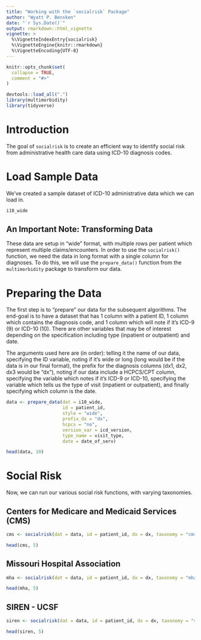 ```yaml
---
title: "Working with the `socialrisk` Package"
author: "Wyatt P. Bensken"
date: "`r Sys.Date()`"
output: rmarkdown::html_vignette
vignette: >
  %\VignetteIndexEntry{socialrisk}
  %\VignetteEngine{knitr::rmarkdown}
  %\VignetteEncoding{UTF-8}
---
```


```r
knitr::opts_chunk$set(
  collapse = TRUE,
  comment = "#>"
)
```

```r

devtools::load_all(".")
library(multimorbidity)
library(tidyverse)

```

# Introduction

The goal of `socialrisk` is to create an efficient way to identify social risk from administrative health care data using ICD-10 diagnosis codes.

# Load Sample Data

We've created a sample dataset of ICD-10 administrative data which we can load in.

```r
i10_wide
```


## An Important Note: Transforming Data

These data are setup in "wide" format, with multiple rows per patient which represent multiple claims/encounters. In order to use the `socialrisk()` function, we need the data in long format with a single column for diagnoses. To do this, we will use the `prepare_data()` function from the `multimorbidity` package to transform our data.

# Preparing the Data

The first step is to "prepare" our data for the subsequent algorithms. The end-goal is to have a dataset that has 1 column with a patient ID,  1 column which contains the diagnosis code, and 1 column which will note if it's ICD-9 (9) or ICD-10 (10). There are other variables that may be of interest depending on the specification including type (inpatient or outpatient) and date.

The arguments used here are (in order): telling it the name of our data, specifying the ID variable, noting if it's wide or long (long would be if the data is in our final format), the prefix for the diagnosis columns (dx1, dx2, dx3 would be "dx"), noting if our data include a HCPCS/CPT column, specifying the variable which notes if it's ICD-9 or ICD-10, specifying the variable which tells us the type of visit (inpatient or outpatient), and finally specifying which column is the date.

```r
data <- prepare_data(dat = i10_wide,
                     id = patient_id,
                     style = "wide",
                     prefix_dx = "dx",
                     hcpcs = "no",
                     version_var = icd_version,
                     type_name = visit_type,
                     date = date_of_serv)
```

```r
head(data, 10)
```

# Social Risk

Now, we can run our various social risk functions, with varying taxonomies.

## Centers for Medicare and Medicaid Services (CMS)

```r
cms <- socialrisk(dat = data, id = patient_id, dx = dx, taxonomy = "cms")
```

```r
head(cms, 5)
```

## Missouri Hospital Association

```r
mha <- socialrisk(dat = data, id = patient_id, dx = dx, taxonomy = "mha")
```

```r
head(mha, 5)
```

## SIREN - UCSF

```r
siren <- socialrisk(dat = data, id = patient_id, dx = dx, taxonomy = "siren")
```

```r
head(siren, 5)
```



